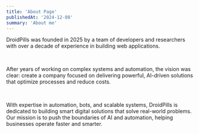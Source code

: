 ```yaml
---
title: 'About Page'
publishedAt: '2024-12-08'
summary: 'About me'
---
```


DroidPills was founded in 2025 by a team of developers and researchers with over a decade of experience in building web applications.

<br />

After years of working on complex systems and automation, the vision was clear: create a company focused on delivering powerful, AI-driven solutions that optimize processes and reduce costs.

<br />


With expertise in automation, bots, and scalable systems, DroidPills is dedicated to building smart digital solutions that solve real-world problems. Our mission is to push the boundaries of AI and automation, helping businesses operate faster and smarter.

<br />
